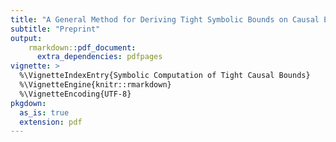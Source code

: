 ---
title: "A General Method for Deriving Tight Symbolic Bounds on Causal Effects"
subtitle: "Preprint"
output: 
    rmarkdown::pdf_document:
      extra_dependencies: pdfpages
vignette: >
  %\VignetteIndexEntry{Symbolic Computation of Tight Causal Bounds}
  %\VignetteEngine{knitr::rmarkdown}
  %\VignetteEncoding{UTF-8}
pkgdown:
  as_is: true
  extension: pdf
---

\includepdf[pages=-, fitpaper=true]{Linear_Optimization_of_Causal_Bounds_Draft.pdf}
